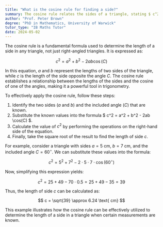 ```yaml
---
title: "What is the cosine rule for finding a side?"
summary: The cosine rule relates the sides of a triangle, stating $ c^2 = a^2 + b^2 - 2ab \cos(C) $, where $ a $, $ b $, and $ c $ are the triangle's sides.
author: "Prof. Peter Brown"
degree: "PhD in Mathematics, University of Warwick"
tutor_type: "IB Maths Tutor"
date: 2024-05-02
---
```


The cosine rule is a fundamental formula used to determine the length of a side in any triangle, not just right-angled triangles. It is expressed as:

$$
c^2 = a^2 + b^2 - 2ab \cos(C)
$$

In this equation, $a$ and $b$ represent the lengths of two sides of the triangle, while $c$ is the length of the side opposite the angle $C$. The cosine rule establishes a relationship between the lengths of the sides and the cosine of one of the angles, making it a powerful tool in trigonometry.

To effectively apply the cosine rule, follow these steps:

1. Identify the two sides ($a$ and $b$) and the included angle ($C$) that are known.
2. Substitute the known values into the formula $ c^2 = a^2 + b^2 - 2ab \cos(C) $.
3. Calculate the value of $c^2$ by performing the operations on the right-hand side of the equation.
4. Finally, take the square root of the result to find the length of side $c$.

For example, consider a triangle with sides $a = 5$ cm, $b = 7$ cm, and the included angle $C = 60^\circ$. We can substitute these values into the formula:

$$
c^2 = 5^2 + 7^2 - 2 \cdot 5 \cdot 7 \cdot \cos(60^\circ)
$$

Now, simplifying this expression yields:

$$
c^2 = 25 + 49 - 70 \cdot 0.5 = 25 + 49 - 35 = 39
$$

Thus, the length of side $c$ can be calculated as:

$$
c = \sqrt{39} \approx 6.24 \text{ cm}
$$

This example illustrates how the cosine rule can be effectively utilized to determine the length of a side in a triangle when certain measurements are known.
    